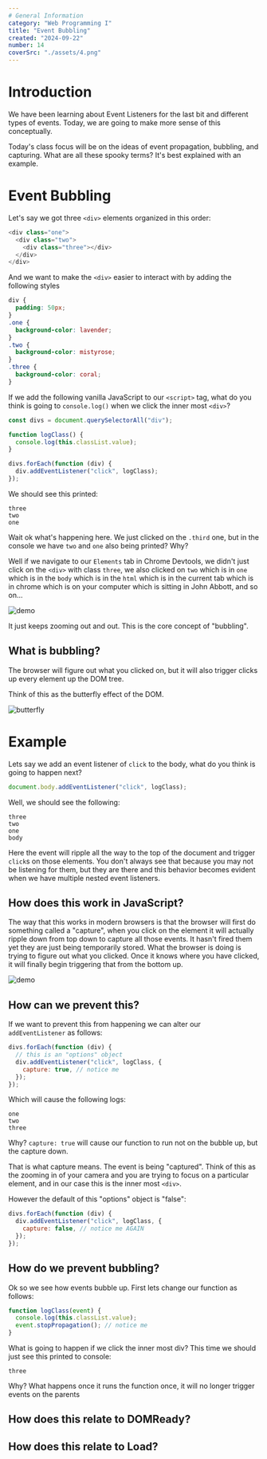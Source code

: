 ```yaml
---
# General Information
category: "Web Programming I"
title: "Event Bubbling"
created: "2024-09-22"
number: 14
coverSrc: "./assets/4.png"
---
```


# Introduction

We have been learning about Event Listeners for the last bit and different types of events. Today, we are going to make more sense of this conceptually.

Today's class focus will be on the ideas of event propagation, bubbling, and capturing. What are all these spooky terms? It's best explained with an example.

# Event Bubbling

Let's say we got three `<div>` elements organized in this order:

```js
<div class="one">
  <div class="two">
    <div class="three"></div>
  </div>
</div>
```

And we want to make the `<div>` easier to interact with by adding the following styles

```css
div {
  padding: 50px;
}
.one {
  background-color: lavender;
}
.two {
  background-color: mistyrose;
}
.three {
  background-color: coral;
}
```

If we add the following vanilla JavaScript to our `<script>` tag, what do you think is going to `console.log()` when we click the inner most `<div>`?

```js
const divs = document.querySelectorAll("div");

function logClass() {
  console.log(this.classList.value);
}

divs.forEach(function (div) {
  div.addEventListener("click", logClass);
});
```

We should see this printed:

```text
three
two
one
```

Wait ok what's happening here. We just clicked on the `.third` one, but in the console we have `two` and `one` also being printed? Why?

Well if we navigate to our `Elements` tab in Chrome Devtools, we didn't just click on the `<div>` with class `three`, we also clicked on `two` which is in `one` which is in the `body` which is in the `html` which is in the current tab which is in chrome which is on your computer which is sitting in John Abbott, and so on...

![demo](./assets/1.png)

It just keeps zooming out and out. This is the core concept of "bubbling".

## What is bubbling?

The browser will figure out what you clicked on, but it will also trigger clicks up every element up the DOM tree.

Think of this as the butterfly effect of the DOM.

![butterfly](./assets/4.png)

# Example

Lets say we add an event listener of `click` to the body, what do you think is going to happen next?

```js
document.body.addEventListener("click", logClass);
```

Well, we should see the following:

```text
three
two
one
body
```

Here the event will ripple all the way to the top of the document and trigger `click`s on those elements. You don't always see that because you may not be listening for them, but they are there and this behavior becomes evident when we have multiple nested event listeners.

## How does this work in JavaScript?

The way that this works in modern browsers is that the browser will first do something called a "capture", when you click on the element it will actually ripple down from top down to capture all those events. It hasn't fired them yet they are just being temporarily stored. What the browser is doing is trying to figure out what you clicked. Once it knows where you have clicked, it will finally begin triggering that from the bottom up.

![demo](./assets/3.png)

## How can we prevent this?

If we want to prevent this from happening we can alter our `addEventListener` as follows:

```js
divs.forEach(function (div) {
  // this is an "options" object
  div.addEventListener("click", logClass, {
    capture: true, // notice me
  });
});
```

Which will cause the following logs:

```text
one
two
three
```

Why? `capture: true` will cause our function to run not on the bubble up, but the capture down.

That is what capture means. The event is being "captured". Think of this as the zooming in of your camera and you are trying to focus on a particular element, and in our case this is the inner most `<div>`.

However the default of this "options" object is "false":

```js
divs.forEach(function (div) {
  div.addEventListener("click", logClass, {
    capture: false, // notice me AGAIN
  });
});
```

## How do we prevent bubbling?

Ok so we see how events bubble up. First lets change our function as follows:

```js
function logClass(event) {
  console.log(this.classList.value);
  event.stopPropagation(); // notice me
}
```

What is going to happen if we click the inner most div? This time we should just see this printed to console:

```text
three
```

Why? What happens once it runs the function once, it will no longer trigger events on the parents

## How does this relate to DOMReady?

## How does this relate to Load?

